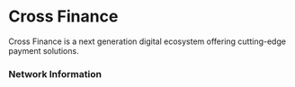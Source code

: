# Cross Finance
Cross Finance is a next generation digital ecosystem offering cutting-edge payment solutions.

### Network Information